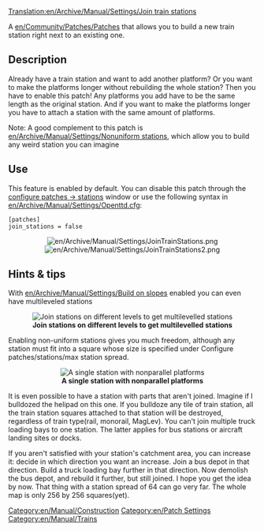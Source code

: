 [[Translation:en/Archive/Manual/Settings/Join train stations]]
[[Category:en/Manual/Construction]]
[[Category:en/Patch Settings]]
[[Category:en/Manual/Trains]]

A [[en/Community/Patches/Patches]] that allows you to build a new train station right next to an existing one.


== Description ==
Already have a train station and want to add another platform? Or you want to make the platforms longer without rebuilding the whole station? Then you have to enable this patch! Any platforms you add have to be the same length as the original station. And if you want to make the platforms longer you have to attach a station with the same amount of platforms.

Note: A good complement to this patch is [[en/Archive/Manual/Settings/Nonuniform stations]], which allow you to build any weird station you can imagine

== Use ==
This feature is enabled by default. You can disable this patch through the [[en/Archive/Manual/Settings/Configuring patches/Stations|configure patches -> stations]] window or use the following syntax in [[en/Archive/Manual/Settings/Openttd.cfg]]:
<pre>[patches]
join_stations = false</pre>

<center>[[File:en/Archive/Manual/Settings/JoinTrainStations.png]] [[File:en/Archive/Manual/Settings/JoinTrainStations2.png]]</center>

== Hints & tips ==
With [[en/Archive/Manual/Settings/Build on slopes]] enabled you can even have multileveled stations

<center>[[File:en/Archive/Manual/Settings/JoinTrainStations3.png|center|frame|'''Join stations on different levels to get multilevelled stations''']]</center>

Enabling non-uniform stations gives you much freedom, although any station must fit into a square whose size is specified under Configure patches/stations/max station spread.

<center>[[File:en/Archive/Manual/Settings/Nonuniformstation129.png|center|frame|'''A single station with nonparallel platforms''']]</center>

It is even possible to have a station with parts that aren't joined. Imagine if I bulldozed the helipad on this one. If you bulldoze any tile of train station, all the train station squares attached to that station will be destroyed, regardless of train type(rail, monorail, MagLev). You can't join multiple truck loading bays to one station. The latter applies for bus stations or aircraft landing sites or docks.

If you aren't satisfied with your station's catchment area, you can increase it: decide in which direction you want an increase. Join a bus depot in that direction. Build a truck loading bay further in that direction. Now demolish the bus depot, and rebuild it further, but still joined. I hope you get the idea by now. That thing with a station spread of 64 can go very far. The whole map is only 256 by 256 squares(yet).